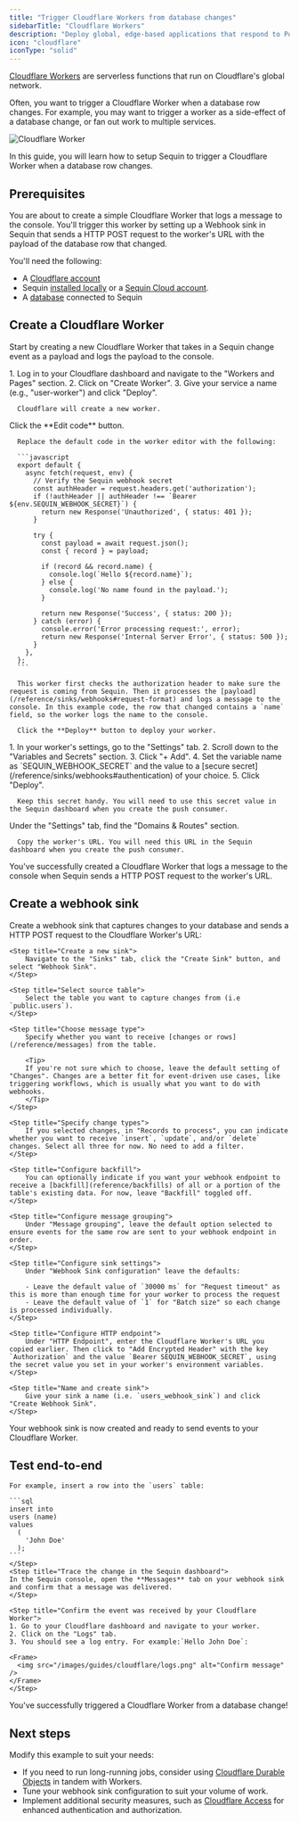 ```yaml
---
title: "Trigger Cloudflare Workers from database changes"
sidebarTitle: "Cloudflare Workers"
description: "Deploy global, edge-based applications that respond to Postgres changes. Connect Sequin to Cloudflare Workers for real-time database event processing."
icon: "cloudflare"
iconType: "solid"
---
```


[Cloudflare Workers](https://workers.cloudflare.com/) are serverless functions that run on Cloudflare's global network.

Often, you want to trigger a Cloudflare Worker when a database row changes. For example, you may want to trigger a worker as a side-effect of a database change, or fan out work to multiple services.

<Frame>
  <img src="/images/guides/cloudflare/send-with-sequin.svg" alt="Cloudflare Worker" />
</Frame>

In this guide, you will learn how to setup Sequin to trigger a Cloudflare Worker when a database row changes.

## Prerequisites

You are about to create a simple Cloudflare Worker that logs a message to the console. You'll trigger this worker by setting up a Webhook sink in Sequin that sends a HTTP POST request to the worker's URL with the payload of the database row that changed.

You'll need the following:

- A [Cloudflare account](https://dash.cloudflare.com/sign-up?utm_source=sequin.com)
- Sequin [installed locally](/quickstart/webhooks) or a [Sequin Cloud account](https://console.sequinstream.com/register).
- A [database](/connect-postgres) connected to Sequin

## Create a Cloudflare Worker

Start by creating a new Cloudflare Worker that takes in a Sequin change event as a payload and logs the payload to the console.

<Steps titleSize="h3">
  <Step title="Create a new Cloudflare Worker">
      1. Log in to your Cloudflare dashboard and navigate to the "Workers and Pages" section.
      2. Click on "Create Worker".
      3. Give your service a name (e.g., "user-worker") and click "Deploy".

      Cloudflare will create a new worker.
  </Step>
  <Step title="Add worker code">
      Click the **Edit code** button.

      Replace the default code in the worker editor with the following:

      ```javascript
      export default {
        async fetch(request, env) {
          // Verify the Sequin webhook secret
          const authHeader = request.headers.get('authorization');
          if (!authHeader || authHeader !== `Bearer ${env.SEQUIN_WEBHOOK_SECRET}`) {
            return new Response('Unauthorized', { status: 401 });
          }

          try {
            const payload = await request.json();
            const { record } = payload;

            if (record && record.name) {
              console.log(`Hello ${record.name}`);
            } else {
              console.log('No name found in the payload.');
            }

            return new Response('Success', { status: 200 });
          } catch (error) {
            console.error('Error processing request:', error);
            return new Response('Internal Server Error', { status: 500 });
          }
        },
      };
      ```

      This worker first checks the authorization header to make sure the request is coming from Sequin. Then it processes the [payload](/reference/sinks/webhooks#request-format) and logs a message to the console. In this example code, the row that changed contains a `name` field, so the worker logs the name to the console.

      Click the **Deploy** button to deploy your worker.
  </Step>
  <Step title="Add the SEQUIN_WEBHOOK_SECRET environment variable">
      1. In your worker's settings, go to the "Settings" tab.
      2. Scroll down to the "Variables and Secrets" section.
      3. Click "+ Add".
      4. Set the variable name as `SEQUIN_WEBHOOK_SECRET` and the value to a [secure secret](/reference/sinks/webhooks#authentication) of your choice.
      5. Click "Deploy".

      Keep this secret handy. You will need to use this secret value in the Sequin dashboard when you create the push consumer.
  </Step>
  <Step title="Get the worker's URL">
      Under the "Settings" tab, find the "Domains & Routes" section.

      Copy the worker's URL. You will need this URL in the Sequin dashboard when you create the push consumer.
  </Step>
</Steps>

<Check>
You've successfully created a Cloudflare Worker that logs a message to the console when Sequin sends a HTTP POST request to the worker's URL.
</Check>

## Create a webhook sink

Create a webhook sink that captures changes to your database and sends a HTTP POST request to the Cloudflare Worker's URL:

<Steps titleSize="h3">


    <Step title="Create a new sink">
        Navigate to the "Sinks" tab, click the "Create Sink" button, and select "Webhook Sink".
    </Step>

    <Step title="Select source table">
        Select the table you want to capture changes from (i.e `public.users`).
    </Step>

    <Step title="Choose message type">
        Specify whether you want to receive [changes or rows](/reference/messages) from the table.

        <Tip>
        If you're not sure which to choose, leave the default setting of "Changes". Changes are a better fit for event-driven use cases, like triggering workflows, which is usually what you want to do with webhooks.
        </Tip>
    </Step>

    <Step title="Specify change types">
        If you selected changes, in "Records to process", you can indicate whether you want to receive `insert`, `update`, and/or `delete` changes. Select all three for now. No need to add a filter.
    </Step>

    <Step title="Configure backfill">
        You can optionally indicate if you want your webhook endpoint to receive a [backfill](reference/backfills) of all or a portion of the table's existing data. For now, leave "Backfill" toggled off.
    </Step>

    <Step title="Configure message grouping">
        Under "Message grouping", leave the default option selected to ensure events for the same row are sent to your webhook endpoint in order.
    </Step>

    <Step title="Configure sink settings">
        Under "Webhook Sink configuration" leave the defaults:

        - Leave the default value of `30000 ms` for "Request timeout" as this is more than enough time for your worker to process the request
        - Leave the default value of `1` for "Batch size" so each change is processed individually.
    </Step>

    <Step title="Configure HTTP endpoint">
        Under "HTTP Endpoint", enter the Cloudflare Worker's URL you copied earlier. Then click to "Add Encrypted Header" with the key `Authorization` and the value `Bearer SEQUIN_WEBHOOK_SECRET`, using the secret value you set in your worker's environment variables.
    </Step>

    <Step title="Name and create sink">
        Give your sink a name (i.e. `users_webhook_sink`) and click "Create Webhook Sink".
    </Step>
</Steps>

<Check>
    Your webhook sink is now created and ready to send events to your Cloudflare Worker.
</Check>

## Test end-to-end
<Steps titleSize="h3">
    <Step title="Create a row in your database">

    For example, insert a row into the `users` table:

    ```sql
    insert into
    users (name)
    values
      (
        'John Doe'
      );
    ```
    </Step>
    <Step title="Trace the change in the Sequin dashboard">
    In the Sequin console, open the **Messages** tab on your webhook sink and confirm that a message was delivered.
    </Step>

    <Step title="Confirm the event was received by your Cloudflare Worker">
    1. Go to your Cloudflare dashboard and navigate to your worker.
    2. Click on the "Logs" tab.
    3. You should see a log entry. For example:`Hello John Doe`:

    <Frame>
      <img src="/images/guides/cloudflare/logs.png" alt="Confirm message" />
    </Frame>
    </Step>
</Steps>

<Check>
You've successfully triggered a Cloudflare Worker from a database change!
</Check>

## Next steps

Modify this example to suit your needs:

- If you need to run long-running jobs, consider using [Cloudflare Durable Objects](https://developers.cloudflare.com/workers/learning/using-durable-objects/) in tandem with Workers.
- Tune your webhook sink configuration to suit your volume of work.
- Implement additional security measures, such as [Cloudflare Access](https://www.cloudflare.com/products/zero-trust/access/) for enhanced authentication and authorization.
